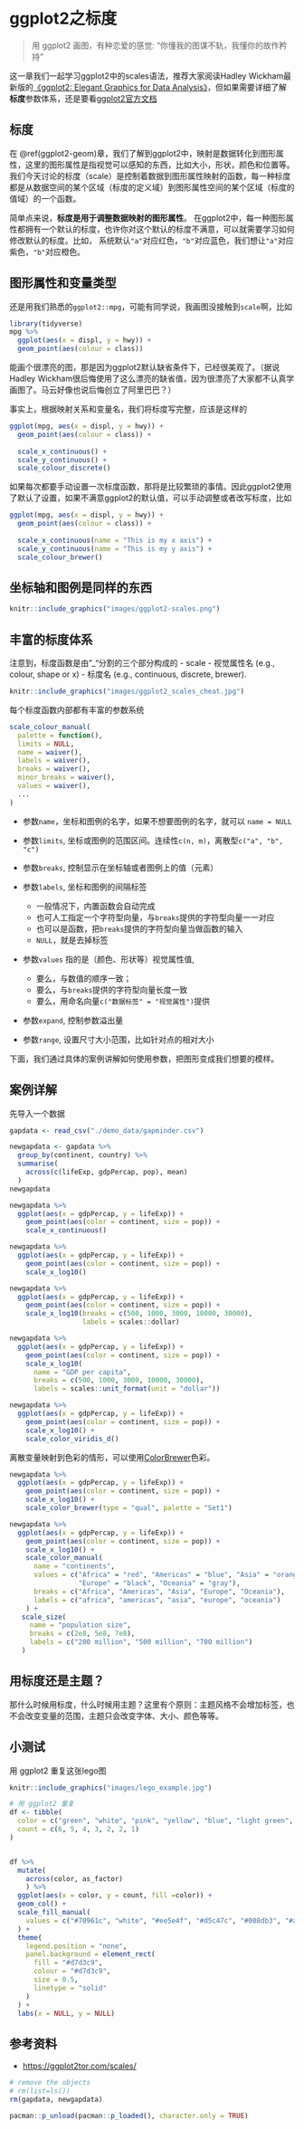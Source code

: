 # ggplot2之标度 {#ggplot2-scales}

> 用 ggplot2 画图，有种恋爱的感觉:
> “你懂我的图谋不轨，我懂你的故作矜持”



这一章我们一起学习ggplot2中的scales语法，推荐大家阅读Hadley Wickham最新版的[《ggplot2: Elegant Graphics for Data Analysis》](https://ggplot2-book.org/)，但如果需要详细了解**标度**参数体系，还是要看[ggplot2官方文档](https://cran.r-project.org/web/packages/ggplot2/index.html)


## 标度
在 \@ref(ggplot2-geom)章，我们了解到ggplot2中，映射是数据转化到图形属性，这里的图形属性是指视觉可以感知的东西，比如大小，形状，颜色和位置等。我们今天讨论的标度（scale）是控制着数据到图形属性映射的函数，每一种标度都是从数据空间的某个区域（标度的定义域）到图形属性空间的某个区域（标度的值域）的一个函数。

简单点来说，**标度是用于调整数据映射的图形属性**。
在ggplot2中，每一种图形属性都拥有一个默认的标度，也许你对这个默认的标度不满意，可以就需要学习如何修改默认的标度。比如，
系统默认`"a"`对应红色，`"b"`对应蓝色，我们想让`"a"`对应紫色，`"b"`对应橙色。



## 图形属性和变量类型

还是用我们熟悉的`ggplot2::mpg`，可能有同学说，我画图没接触到`scale`啊，比如
```r
library(tidyverse)
mpg %>% 
  ggplot(aes(x = displ, y = hwy)) + 
  geom_point(aes(colour = class)) 
```

能画个很漂亮的图，那是因为ggplot2默认缺省条件下，已经很美观了。（据说Hadley Wickham很后悔使用了这么漂亮的缺省值，因为很漂亮了大家都不认真学画图了。马云好像也说后悔创立了阿里巴巴？）

事实上，根据映射关系和变量名，我们将标度写完整，应该是这样的
```r
ggplot(mpg, aes(x = displ, y = hwy)) + 
  geom_point(aes(colour = class)) +
  
  scale_x_continuous() + 
  scale_y_continuous() + 
  scale_colour_discrete()
```

如果每次都要手动设置一次标度函数，那将是比较繁琐的事情。因此ggplot2使用了默认了设置，如果不满意ggplot2的默认值，可以手动调整或者改写标度，比如

```r
ggplot(mpg, aes(x = displ, y = hwy)) + 
  geom_point(aes(colour = class)) +
  
  scale_x_continuous(name = "This is my x axis") + 
  scale_y_continuous(name = "This is my y axis") + 
  scale_colour_brewer()
```

## 坐标轴和图例是同样的东西


```r
knitr::include_graphics("images/ggplot2-scales.png")
```


## 丰富的标度体系

注意到，标度函数是由"_"分割的三个部分构成的
- scale
- 视觉属性名 (e.g., colour, shape or x)
- 标度名 (e.g., continuous, discrete, brewer).



```r
knitr::include_graphics("images/ggplot2_scales_cheat.jpg")
```

每个标度函数内部都有丰富的参数系统
```r
scale_colour_manual(
  palette = function(), 
  limits = NULL,
  name = waiver(),
  labels = waiver(),
  breaks = waiver(),
  minor_breaks = waiver(),
  values = waiver(),
  ...
)
```

- 参数`name`，坐标和图例的名字，如果不想要图例的名字，就可以 `name = NULL`

- 参数`limits`, 坐标或图例的范围区间。连续性`c(n, m)`，离散型`c("a", "b", "c")`

- 参数`breaks`, 控制显示在坐标轴或者图例上的值（元素）

- 参数`labels`, 坐标和图例的间隔标签
  - 一般情况下，内置函数会自动完成
  - 也可人工指定一个字符型向量，与`breaks`提供的字符型向量一一对应
  - 也可以是函数，把`breaks`提供的字符型向量当做函数的输入
  - `NULL`，就是去掉标签

- 参数`values` 指的是（颜色、形状等）视觉属性值, 
  - 要么，与数值的顺序一致；
  - 要么，与`breaks`提供的字符型向量长度一致
  - 要么，用命名向量`c("数据标签" = "视觉属性")`提供

- 参数`expand`, 控制参数溢出量

- 参数`range`, 设置尺寸大小范围，比如针对点的相对大小


<!-- 把scale理解make, scale_x_continuous() == 使得x坐标连续型的 -->

下面，我们通过具体的案例讲解如何使用参数，把图形变成我们想要的模样。


## 案例详解

先导入一个数据
```r
gapdata <- read_csv("./demo_data/gapminder.csv")
```



```r
newgapdata <- gapdata %>% 
  group_by(continent, country) %>% 
  summarise(
    across(c(lifeExp, gdpPercap, pop), mean)
  )
newgapdata
```

```r
newgapdata %>% 
  ggplot(aes(x = gdpPercap, y = lifeExp)) +
    geom_point(aes(color = continent, size = pop)) +
    scale_x_continuous()
```


```r
newgapdata %>% 
  ggplot(aes(x = gdpPercap, y = lifeExp)) +
    geom_point(aes(color = continent, size = pop)) +
    scale_x_log10()
```



```r
newgapdata %>% 
  ggplot(aes(x = gdpPercap, y = lifeExp)) +
    geom_point(aes(color = continent, size = pop)) +
    scale_x_log10(breaks = c(500, 1000, 3000, 10000, 30000),
                  labels = scales::dollar)
```



```r
newgapdata %>% 
  ggplot(aes(x = gdpPercap, y = lifeExp)) +
    geom_point(aes(color = continent, size = pop)) +
    scale_x_log10(
      name = "GDP per capita",
      breaks = c(500, 1000, 3000, 10000, 30000),
      labels = scales::unit_format(unit = "dollar"))
```



```r
newgapdata %>% 
  ggplot(aes(x = gdpPercap, y = lifeExp)) +
    geom_point(aes(color = continent, size = pop)) +
    scale_x_log10() +
    scale_color_viridis_d()
```


离散变量映射到色彩的情形，可以使用[ColorBrewer](https://colorbrewer2.org)色彩。

```r
newgapdata %>% 
  ggplot(aes(x = gdpPercap, y = lifeExp)) +
    geom_point(aes(color = continent, size = pop)) +
    scale_x_log10() +
    scale_color_brewer(type = "qual", palette = "Set1")
```


```r
newgapdata %>% 
  ggplot(aes(x = gdpPercap, y = lifeExp)) +
    geom_point(aes(color = continent, size = pop)) +
    scale_x_log10() +
    scale_color_manual(
      name = "continents",
      values = c("Africa" = "red", "Americas" = "blue", "Asia" = "orange",
                 "Europe" = "black", "Oceania" = "gray"),
      breaks = c("Africa", "Americas", "Asia", "Europe", "Oceania"),
      labels = c("africa", "americas", "asia", "europe", "oceania")
    ) +
   scale_size(
     name = "population size",
     breaks = c(2e8, 5e8, 7e8),
     labels = c("200 million", "500 million", "700 million")
   )
```



## 用标度还是主题？

那什么时候用标度，什么时候用主题？这里有个原则：主题风格不会增加标签，也不会改变变量的范围，主题只会改变字体、大小、颜色等等。


## 小测试

用 ggplot2 重复这张lego图

```r
knitr::include_graphics("images/lego_example.jpg")
```

```r
# 用 ggplot2 重复
df <- tibble(
  color = c("green", "white", "pink", "yellow", "blue", "light green", "orange"),
  count = c(6, 5, 4, 3, 2, 2, 1)
)


df %>%
  mutate(
    across(color, as_factor) 
    ) %>% 
  ggplot(aes(x = color, y = count, fill =color)) +
  geom_col() +
  scale_fill_manual(
    values = c("#70961c", "white", "#ee5e4f", "#d5c47c", "#008db3", "#a5d395", "#d35800")
  ) +
  theme(
    legend.position = "none",
    panel.background = element_rect(
      fill = "#d7d3c9",
      colour = "#d7d3c9",
      size = 0.5,
      linetype = "solid"
    )
  ) +
  labs(x = NULL, y = NULL)
```


## 参考资料

- <https://ggplot2tor.com/scales/>




```r
# remove the objects
# rm(list=ls())
rm(gapdata, newgapdata)
```

```r
pacman::p_unload(pacman::p_loaded(), character.only = TRUE)
```
